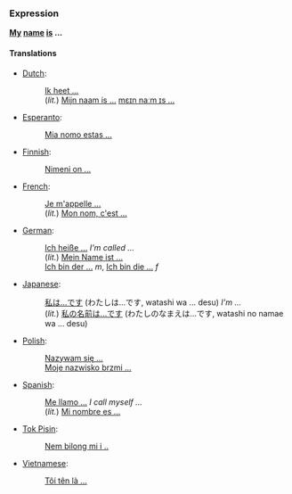 ===Expression===
'''[[my|My]] [[name]] [[is]] ...'''

====Translations====
*[[Dutch]]:
*:[[Ik heet ...]]
*:(''lit.'') [[Mijn naam is ...]] [[media:Mijn_naam_is.ogg|mɛɪn naːm ɪs ...]]
*[[Esperanto]]:
*:[[Mia nomo estas ...]]
*[[Finnish]]:
*:[[Nimeni on ...]]
*[[French]]: 
*:[[Je m'appelle ...]]
*:(''lit.'') [[Mon nom, c'est ...]]
*[[German]]: 
*:[[Ich heiße ...]] ''I'm called ...''
*:(''lit.'') [[Mein Name ist ...]] 
*:[[Ich bin der ...]] ''m'', [[Ich bin die ...]] ''f''
*[[Japanese]]:
*:[[私は...です]] (わたしは...です, watashi wa ... desu) ''I'm ...''
*:(''lit.'') [[私の名前は...です]] (わたしのなまえは...です, watashi no namae wa ... desu)
*[[Polish]]:
*:[[Nazywam się ...]]
*:[[Moje nazwisko brzmi ...]]
*[[Spanish]]:
*:[[Me llamo ...]] ''I call myself ...''
*:(''lit.'') [[Mi nombre es ...]]
*[[Tok Pisin]]:
*:[[Nem bilong mi i ..]]
*[[Vietnamese]]:
*:[[Tôi tên là ...]]